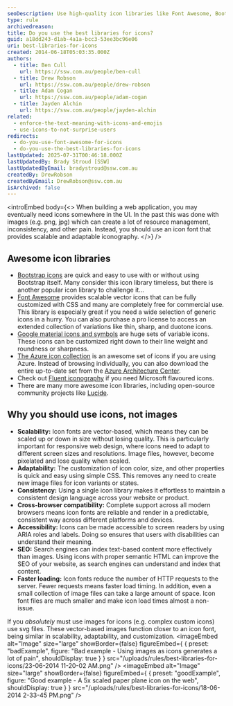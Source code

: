 ```yaml
---
seoDescription: Use high-quality icon libraries like Font Awesome, Bootstrap icons, or Google material icons to elevate your website's user experience and improve its search engine ranking.
type: rule
archivedreason:
title: Do you use the best libraries for icons?
guid: a18dd243-d1ab-4a1a-bcc3-53ee3bc96e06
uri: best-libraries-for-icons
created: 2014-06-18T05:03:35.000Z
authors:
  - title: Ben Cull
    url: https://ssw.com.au/people/ben-cull
  - title: Drew Robson
    url: https://ssw.com.au/people/drew-robson
  - title: Adam Cogan
    url: https://ssw.com.au/people/adam-cogan
  - title: Jayden Alchin
    url: https://ssw.com.au/people/jayden-alchin
related:
  - enforce-the-text-meaning-with-icons-and-emojis
  - use-icons-to-not-surprise-users
redirects:
  - do-you-use-font-awesome-for-icons
  - do-you-use-the-best-libraries-for-icons
lastUpdated: 2025-07-31T00:46:18.000Z
lastUpdatedBy: Brady Stroud [SSW]
lastUpdatedByEmail: bradystroud@ssw.com.au
createdBy: DrewRobson
createdByEmail: DrewRobson@ssw.com.au
isArchived: false
---
```


<introEmbed
  body={<>
When building a web application, you may eventually need icons somewhere in the UI. In the past this was done with images (e.g. png, jpg) which can create a lot of resource management, inconsistency, and other pain. Instead, you should use an icon font that provides scalable and adaptable iconography.
  </>}
/>
## Awesome icon libraries

* [Bootstrap icons](https://icons.getbootstrap.com/) are quick and easy to use with or without using Bootstrap itself. Many consider this icon library timeless, but there is another popular icon library to challenge it...
* [Font Awesome](https://fontawesome.com/) provides scalable vector icons that can be fully customized with CSS and many are completely free for commercial use. This library is especially great if you need a wide selection of generic icons in a hurry. You can also purchase a pro license to access an extended collection of variations like thin, sharp, and duotone icons.
* [Google material icons and symbols](https://fonts.google.com/icons) are huge sets of variable icons. These icons can be customized right down to their line weight and roundness or sharpness.
* [The Azure icon collection](http://code.benco.io/icon-collection/) is an awesome set of icons if you are using Azure. Instead of browsing individually, you can also download the entire up-to-date set from the [Azure Architecture Center](https://learn.microsoft.com/en-us/azure/architecture/icons/#icon-terms?WT.mc_id=AZ-MVP-33518).
* Check out [Fluent iconography](https://fluent2.microsoft.design/iconography) if you need Microsoft flavoured icons.
* There are many more awesome icon libraries, including open-source community projects like [Lucide](https://lucide.dev/).

## Why you should use icons, not images

* **Scalability:** Icon fonts are vector-based, which means they can be scaled up or down in size without losing quality. This is particularly important for responsive web design, where icons need to adapt to different screen sizes and resolutions. Image files, however, become pixelated and lose quality when scaled.
* **Adaptability:** The customization of icon color, size, and other properties is quick and easy using simple CSS. This removes any need to create new image files for icon variants or states.
* **Consistency:** Using a single icon library makes it effortless to maintain a consistent design language across your website or product.
* **Cross-browser compatibility:** Complete support across all modern browsers means icon fonts are reliable and render in a predictable, consistent way across different platforms and devices.
* **Accessibility:** Icons can be made accessible to screen readers by using ARIA roles and labels. Doing so ensures that users with disabilities can understand their meaning.
* **SEO:** Search engines can index text-based content more effectively than images. Using icons with proper semantic HTML can improve the SEO of your website, as search engines can understand and index that content.
* **Faster loading:** Icon fonts reduce the number of HTTP requests to the server. Fewer requests means faster load timing. In addition, even a small collection of image files can take a large amount of space. Icon font files are much smaller and make icon load times almost a non-issue.

If you _absolutely_ must use images for icons (e.g. complex custom icons) use svg files. These vector-based images function closer to an icon font, being similar in scalability, adaptability, and customization.
<imageEmbed
  alt="Image"
  size="large"
  showBorder={false}
  figureEmbed={ {
    preset: "badExample",
    figure: "Bad example - Using images as icons generates a lot of pain",
    shouldDisplay: true
  } }
  src="/uploads/rules/best-libraries-for-icons/23-06-2014 11-20-02 AM.png"
/>
<imageEmbed
  alt="Image"
  size="large"
  showBorder={false}
  figureEmbed={ {
    preset: "goodExample",
    figure: "Good example - A 5x scaled paper plane icon on the web",
    shouldDisplay: true
  } }
  src="/uploads/rules/best-libraries-for-icons/18-06-2014 2-33-45 PM.png"
/>
